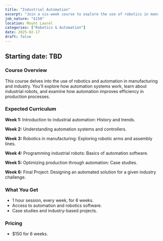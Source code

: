 ```yaml
--- 
title: "Industrial Automation"
excerpt: "Join a six-week course to explore the use of robotics in manufacturing and industry."
job_nature: "$150"
location: Mount Laurel
categories: ["Robotics & Automation"]
date: 2025-02-17
draft: false
---
```


## Starting date: TBD

### Course Overview
This course delves into the use of robotics and automation in manufacturing and industry. You'll explore how automation systems work, learn about industrial robots, and examine how automation improves efficiency in production processes.

### Expected Curriculum
**Week 1:** Introduction to industrial automation: History and trends.

**Week 2:** Understanding automation systems and controllers.

**Week 3:** Robotics in manufacturing: Exploring robotic arms and assembly lines.

**Week 4:** Programming industrial robots: Basics of automation software.

**Week 5:** Optimizing production through automation: Case studies.

**Week 6:** Final Project: Designing an automated solution for a given industry challenge.

### What You Get

- 1 hour session, every week, for 6 weeks.
- Access to automation and robotics software.
- Case studies and industry-based projects.

### Pricing
- $150 for 6 weeks.

